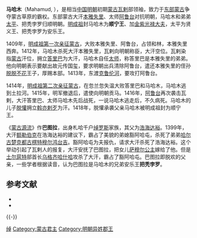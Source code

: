 '''马哈木'''（Mahamud, {{bd||？|1416年|catIdx=M}}），是相当[[中国|中国]][[明朝|明朝]]初期[[蒙古|蒙古]][[瓦剌|瓦剌]]部领袖，致力于[[鞑靼_(蒙古)|东部蒙古]]争夺蒙古草原的霸权。东部蒙古大汗[[本雅失里|本雅失里]]、太师[[阿鲁台|阿鲁台]]对抗明朝，马哈木和弟弟[[太平_(贤义王)|太平]]、把秃孛罗归顺明朝。[[明成祖|明成祖]]封马哈木为'''顺宁王'''、加[[金紫光禄大夫|金紫光禄大夫]]，太平为贤义王、把秃孛罗为安乐王。

1409年，[[明成祖远征漠北之战|明成祖第一次亲征蒙古]]，大败本雅失里、阿鲁台，占领和林，本雅失里西奔。1412年，马哈木杀死大汗本雅失里，瓦剌向明朝称臣，大汗空位。瓦剌染指[[鞑靼_(蒙古)|蒙古]]汗位，拥立[[答里巴|答里巴]]为大汗，马哈木自任[[太师|太师]]，称答里巴是本雅失里的弟弟。他向明朝表示要献出故元传国玺，要求明朝出兵清除阿鲁台，遣还本雅失里的侄孙[[脱脱不花|脱脱不花]]王子，厚赐本部。1413年，东渡[[克鲁伦河|克鲁伦河]]，要攻打阿鲁台。

1414年，[[明成祖远征漠北之战|明成祖第二次亲征蒙古]]，在忽兰忽失温大败答里巴和马哈木，马哈木逃到土拉河。1415年，明军撤退后，遣使向明朝贡马。1416年，[[阿鲁台|阿鲁台]]再次袭击瓦剌，大汗答里巴、太师马哈木先后战死，一说马哈木逃走后，不久病死。马哈木的儿子[[脱懽|脱懽]]拥立[[斡亦剌歹|斡亦剌歹]]为汗。1418年，脱懽承袭父亲马哈木被明成祖封为顺宁王。

《[[蒙古源流|蒙古源流]]》作'''巴图拉'''，出身札哈千户[[绰罗斯|绰罗斯]]家族，其父为[[浩海达裕|浩海达裕]]。1399年，大汗[[额勒伯克|额勒伯克]]在浩海达裕的建议下，霸占了美貌的弟媳豁阿哈屯，杀死了弟弟[[哈尔古楚克都古楞特穆尔鸿台吉|哈尔古楚克都古楞特穆尔鸿台吉]]。豁阿哈屯为夫报仇，请求大汗杀死了浩海达裕。这个举动引起了瓦剌人的报复，大汗安抚了巴图拉，把女儿[[萨穆尔公主|萨穆尔公主]]嫁给了他。但是[[土尔扈特|土尔扈特]]部首长[[乌格齐哈什哈|乌格齐哈什哈]]攻杀了大汗，霸占了豁阿哈屯。巴图拉即脱欢的父亲，一些学者根据读音，认为巴图拉是马哈木的兄弟安乐王'''把秃孛罗'''。

== 参考文献 ==
* {{cite book |title = 《[[草原帝国|草原帝国]]》 |author = [[勒内·格鲁塞|勒内·格鲁塞]]}}
* {{cite book |title = 《最后的可汗：蒙古帝国余晖》 |author = 班布尔汗}}

{{-}}
{{start box}}
{{s-before|[[猛可帖木儿|猛可帖木儿]]}}
{{s-title|[[瓦剌|瓦剌]]首领|1409年—1416年}}
{{s-after|[[脱懽|脱懽]]}}
{{end box}}

[[Category:瓦剌首领|绰]]
[[Category:蒙古君主|Category:蒙古君主]]
[[Category:明朝异姓郡王|Category:明朝异姓郡王]]